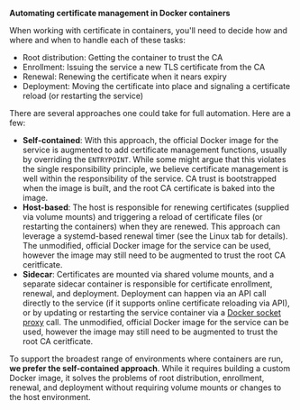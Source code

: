 **Automating certificate management in Docker containers**

When working with certificate in containers, you'll need to decide how and where and when to handle each of these tasks:

- Root distribution: Getting the container to trust the CA
- Enrollment: Issuing the service a new TLS certificate from the CA
- Renewal: Renewing the certificate when it nears expiry
- Deployment: Moving the certificate into place and signaling a certificate reload (or restarting the service)

There are several approaches one could take for full automation. Here are a few:

- **Self-contained**:
  With this approach, the official Docker image for the service is augmented to add certificate management functions, usually by overriding the `ENTRYPOINT`.
  While some might argue that this violates the single responsibility principle,
  we believe certificate management is well within the responsibility of the service.
  CA trust is bootstrapped when the image is built, and the root CA certificate is baked into the image.
- **Host-based**:
  The host is responsible for renewing certificates (supplied via volume mounts)
  and triggering a reload of certificate files (or restarting the containers) when they are renewed.
  This approach can leverage a systemd-based renewal timer (see the Linux tab for details).
  The unmodified, official Docker image for the service can be used, however the image may still need to be augmented to trust the root CA ceritficate.
- **Sidecar**:
  Certificates are mounted via shared volume mounts,
  and a separate sidecar container is responsible for certificate enrollment, renewal, and deployment.
  Deployment can happen via an API call directly to the service
  (if it supports online certificate reloading via API),
  or by updating or restarting the service container via a [Docker socket proxy](https://github.com/tecnativa/docker-socket-proxy) call.
  The unmodified, official Docker image for the service can be used, however the image may still need to be augmented to trust the root CA ceritficate.

To support the broadest range of environments where containers are run,
**we prefer the self-contained approach**.
While it requires building a custom Docker image,
it solves the problems of root distribution, enrollment, renewal, and deployment
without requiring volume mounts or changes to the host environment.
